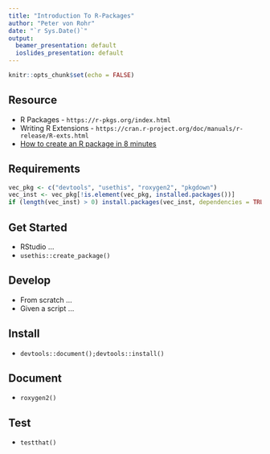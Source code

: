 ```yaml
---
title: "Introduction To R-Packages"
author: "Peter von Rohr"
date: "`r Sys.Date()`"
output:
  beamer_presentation: default
  ioslides_presentation: default
---
```


```r
knitr::opts_chunk$set(echo = FALSE)
```

## Resource

* R Packages - `https://r-pkgs.org/index.html`
* Writing R Extensions - `https://cran.r-project.org/doc/manuals/r-release/R-exts.html`
* [How to create an R package in 8 minutes](https://www.youtube.com/watch?v=MoszELQFrvQ)


## Requirements

```r
vec_pkg <- c("devtools", "usethis", "roxygen2", "pkgdown")
vec_inst <- vec_pkg[!is.element(vec_pkg, installed.packages())]
if (length(vec_inst) > 0) install.packages(vec_inst, dependencies = TRUE)
```



## Get Started

* RStudio ...
* `usethis::create_package()`


## Develop

* From scratch ...
* Given a script ...


## Install

* `devtools::document();devtools::install()`


## Document

* `roxygen2()`


## Test

* `testthat()`

